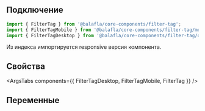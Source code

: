 
## Подключение

```jsx
import { FilterTag } from '@balafla/core-components/filter-tag';
import { FilterTagMobile } from '@balafla/core-components/filter-tag/mobile';
import { FilterTagDesktop } from '@balafla/core-components/filter-tag/desktop';
```

Из индекса импортируется responsive версия компонента.

## Свойства

<ArgsTabs components={{ FilterTagDesktop, FilterTagMobile, FilterTag }} />

## Переменные

<CssVars css={styles} />
